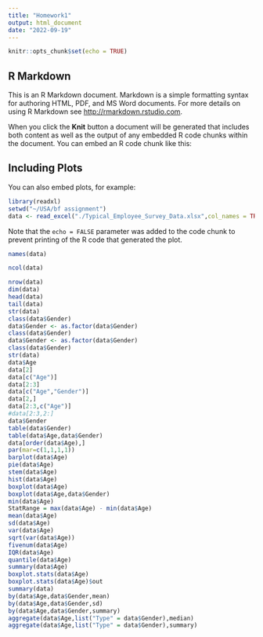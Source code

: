 ```yaml
---
title: "Homework1"
output: html_document
date: "2022-09-19"
---
```


```r
knitr::opts_chunk$set(echo = TRUE)
```

## R Markdown

This is an R Markdown document. Markdown is a simple formatting syntax for authoring HTML, PDF, and MS Word documents. For more details on using R Markdown see <http://rmarkdown.rstudio.com>.

When you click the **Knit** button a document will be generated that includes both content as well as the output of any embedded R code chunks within the document. You can embed an R code chunk like this:


## Including Plots

You can also embed plots, for example:

```r
library(readxl)
setwd("~/USA/bf assignment")
data <- read_excel("./Typical_Employee_Survey_Data.xlsx",col_names = TRUE)
```

Note that the `echo = FALSE` parameter was added to the code chunk to prevent printing of the R code that generated the plot.
```r
names(data)
```
```r
ncol(data)

nrow(data)
dim(data)
head(data)
tail(data)
str(data)
class(data$Gender)
data$Gender <- as.factor(data$Gender)
class(data$Gender)
data$Gender <- as.factor(data$Gender)
class(data$Gender)
str(data)      
data$Age
data[2]
data[c("Age")]
data[2:3]
data[c("Age","Gender")]
data[2,]
data[2:3,c("Age")]
#data[2:3,2:]
data$Gender
table(data$Gender)
table(data$Age,data$Gender)
data[order(data$Age),]
par(mar=c(1,1,1,1))
barplot(data$Age)
pie(data$Age)
stem(data$Age)
hist(data$Age)
boxplot(data$Age)
boxplot(data$Age,data$Gender)
min(data$Age)
StatRange = max(data$Age) - min(data$Age)
mean(data$Age)
sd(data$Age)
var(data$Age)
sqrt(var(data$Age))
fivenum(data$Age)
IQR(data$Age)
quantile(data$Age)
summary(data$Age)
boxplot.stats(data$Age)
boxplot.stats(data$Age)$out
summary(data)
by(data$Age,data$Gender,mean)
by(data$Age,data$Gender,sd)
by(data$Age,data$Gender,summary)
aggregate(data$Age,list("Type" = data$Gender),median)
aggregate(data$Age,list("Type" = data$Gender),summary)

```
